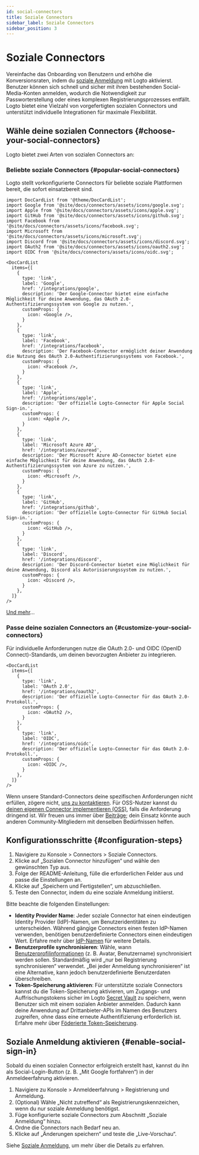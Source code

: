 ```yaml
---
id: social-connectors
title: Soziale Connectors
sidebar_label: Soziale Connectors
sidebar_position: 3
---
```


# Soziale Connectors

Vereinfache das Onboarding von Benutzern und erhöhe die Konversionsraten, indem du [soziale Anmeldung](/end-user-flows/sign-up-and-sign-in/social-sign-in) mit Logto aktivierst. Benutzer können sich schnell und sicher mit ihren bestehenden Social-Media-Konten anmelden, wodurch die Notwendigkeit zur Passworterstellung oder eines komplexen Registrierungsprozesses entfällt. Logto bietet eine Vielzahl von vorgefertigten sozialen Connectors und unterstützt individuelle Integrationen für maximale Flexibilität.

## Wähle deine sozialen Connectors \{#choose-your-social-connectors}

Logto bietet zwei Arten von sozialen Connectors an:

### Beliebte soziale Connectors \{#popular-social-connectors}

Logto stellt vorkonfigurierte Connectors für beliebte soziale Plattformen bereit, die sofort einsatzbereit sind.

```mdx-code-block
import DocCardList from '@theme/DocCardList';
import Google from '@site/docs/connectors/assets/icons/google.svg';
import Apple from '@site/docs/connectors/assets/icons/apple.svg';
import GitHub from '@site/docs/connectors/assets/icons/github.svg';
import Facebook from '@site/docs/connectors/assets/icons/facebook.svg';
import Microsoft from '@site/docs/connectors/assets/icons/microsoft.svg';
import Discord from '@site/docs/connectors/assets/icons/discord.svg';
import OAuth2 from '@site/docs/connectors/assets/icons/oauth2.svg';
import OIDC from '@site/docs/connectors/assets/icons/oidc.svg';

<DocCardList
  items={[
    {
      type: 'link',
      label: 'Google',
      href: '/integrations/google',
      description: 'Der Google-Connector bietet eine einfache Möglichkeit für deine Anwendung, das OAuth 2.0-Authentifizierungssystem von Google zu nutzen.',
      customProps: {
        icon: <Google />,
      }
    },
    {
      type: 'link',
      label: 'Facebook',
      href: '/integrations/facebook',
      description: 'Der Facebook-Connector ermöglicht deiner Anwendung die Nutzung des OAuth 2.0-Authentifizierungssystems von Facebook.',
      customProps: {
        icon: <Facebook />,
      }
    },
    {
      type: 'link',
      label: 'Apple',
      href: '/integrations/apple',
      description: 'Der offizielle Logto-Connector für Apple Social Sign-in.',
      customProps: {
        icon: <Apple />,
      }
    },
    {
      type: 'link',
      label: 'Microsoft Azure AD',
      href: '/integrations/azuread',
      description: 'Der Microsoft Azure AD-Connector bietet eine einfache Möglichkeit für deine Anwendung, das OAuth 2.0-Authentifizierungssystem von Azure zu nutzen.',
      customProps: {
        icon: <Microsoft />,
      }
    },
    {
      type: 'link',
      label: 'GitHub',
      href: '/integrations/github',
      description: 'Der offizielle Logto-Connector für GitHub Social Sign-in.',
      customProps: {
        icon: <GitHub />,
      }
    },
    {
      type: 'link',
      label: 'Discord',
      href: '/integrations/discord',
      description: 'Der Discord-Connector bietet eine Möglichkeit für deine Anwendung, Discord als Autorisierungssystem zu nutzen.',
      customProps: {
        icon: <Discord />,
      }
    },
  ]}
/>
```

[Und mehr](/integrations)...

### Passe deine sozialen Connectors an \{#customize-your-social-connectors}

Für individuelle Anforderungen nutze die OAuth 2.0- und OIDC (OpenID Connect)-Standards, um deinen bevorzugten Anbieter zu integrieren.

```mdx-code-block
<DocCardList
  items={[
    {
      type: 'link',
      label: 'OAuth 2.0',
      href: '/integrations/oauth2',
      description: 'Der offizielle Logto-Connector für das OAuth 2.0-Protokoll.',
      customProps: {
        icon: <OAuth2 />,
      }
    },
    {
      type: 'link',
      label: 'OIDC',
      href: '/integrations/oidc',
      description: 'Der offizielle Logto-Connector für das OAuth 2.0-Protokoll.',
      customProps: {
        icon: <OIDC />,
      }
    },
  ]}
/>
```

Wenn unsere Standard-Connectors deine spezifischen Anforderungen nicht erfüllen, zögere nicht, [uns zu kontaktieren](https://logto.productlane.com/roadmap). Für OSS-Nutzer kannst du [deinen eigenen Connector implementieren (OSS)](/logto-oss/develop-your-connector/implement-connectors#build-a-social-connector), falls die Anforderung dringend ist. Wir freuen uns immer über [Beiträge](/logto-oss/contribution); dein Einsatz könnte auch anderen Community-Mitgliedern mit denselben Bedürfnissen helfen.

## Konfigurationsschritte \{#configuration-steps}

1. Navigiere zu <CloudLink to="/connectors/social">Konsole > Connectors > Soziale Connectors</CloudLink>.
2. Klicke auf „Sozialen Connector hinzufügen“ und wähle den gewünschten Typ aus.
3. Folge der README-Anleitung, fülle die erforderlichen Felder aus und passe die Einstellungen an.
4. Klicke auf „Speichern und Fertigstellen“, um abzuschließen.
5. Teste den Connector, indem du eine soziale Anmeldung initiierst.

Bitte beachte die folgenden Einstellungen:

- **Identity Provider Name**: Jeder soziale Connector hat einen eindeutigen Identity Provider (IdP)-Namen, um Benutzeridentitäten zu unterscheiden. Während gängige Connectors einen festen IdP-Namen verwenden, benötigen benutzerdefinierte Connectors einen eindeutigen Wert. Erfahre mehr über [IdP-Namen](/connectors/connector-data-structure#target-identity-provider-name) für weitere Details.
- **Benutzerprofile synchronisieren**: Wähle, wann [Benutzerprofilinformationen](/user-management/user-data#social-identities) (z. B. Avatar, Benutzername) synchronisiert werden sollen. Standardmäßig wird „nur bei Registrierung synchronisieren“ verwendet. „Bei jeder Anmeldung synchronisieren“ ist eine Alternative, kann jedoch benutzerdefinierte Benutzerdaten überschreiben.
- **Token-Speicherung aktivieren**: Für unterstützte soziale Connectors kannst du die Token-Speicherung aktivieren, um Zugangs- und Auffrischungstokens sicher im Logto [Secret Vault](/secret-vault) zu speichern, wenn Benutzer sich mit einem sozialen Anbieter anmelden. Dadurch kann deine Anwendung auf Drittanbieter-APIs im Namen des Benutzers zugreifen, ohne dass eine erneute Authentifizierung erforderlich ist. Erfahre mehr über [Föderierte Token-Speicherung](/secret-vault/federated-token-set).

## Soziale Anmeldung aktivieren \{#enable-social-sign-in}

Sobald du einen sozialen Connector erfolgreich erstellt hast, kannst du ihn als Social-Login-Button (z. B. „Mit Google fortfahren“) in der Anmeldeerfahrung aktivieren.

1. Navigiere zu <CloudLink to="/sign-in-experience/sign-up-and-sign-in">Konsole > Anmeldeerfahrung > Registrierung und Anmeldung</CloudLink>.
2. (Optional) Wähle „Nicht zutreffend“ als Registrierungskennzeichen, wenn du nur soziale Anmeldung benötigst.
3. Füge konfigurierte soziale Connectors zum Abschnitt „Soziale Anmeldung“ hinzu.
4. Ordne die Connectors nach Bedarf neu an.
5. Klicke auf „Änderungen speichern“ und teste die „Live-Vorschau“.

Siehe [Soziale Anmeldung](/end-user-flows/sign-up-and-sign-in/social-sign-in), um mehr über die Details zu erfahren.
